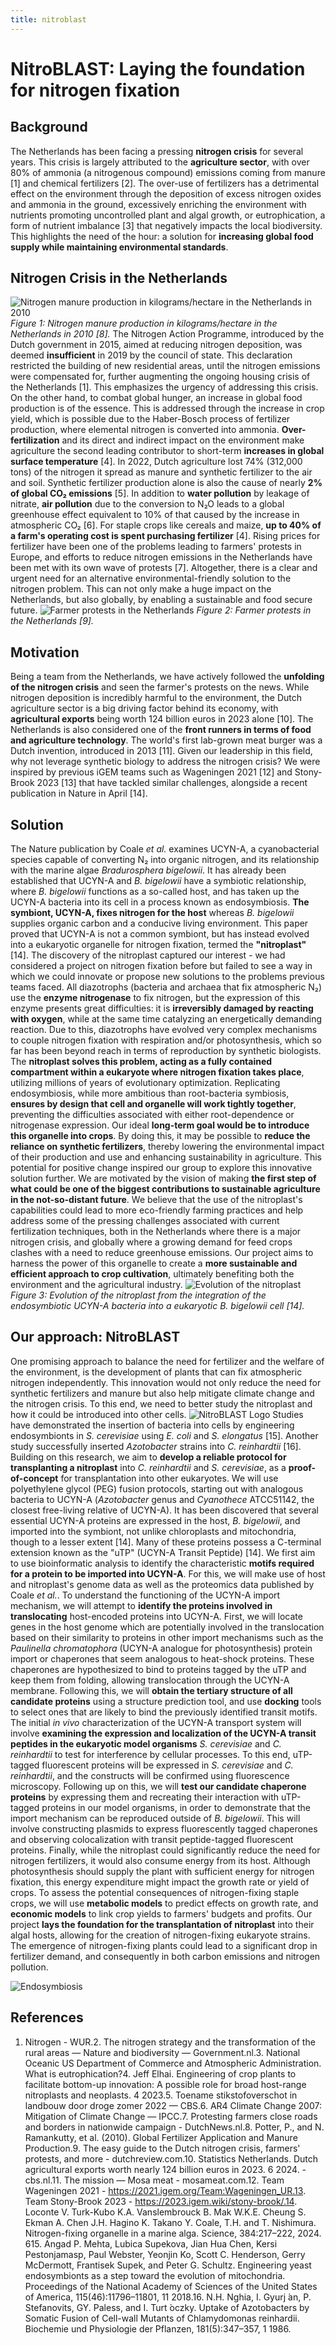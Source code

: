 ```yaml
---
title: nitroblast
---
```


# NitroBLAST: Laying the foundation for nitrogen fixation


## Background
The Netherlands has been facing a pressing **nitrogen crisis** for several years. This crisis is largely attributed to the **agriculture sector**, with over 80% of ammonia (a nitrogenous compound) emissions coming from manure [1] and chemical fertilizers [2]. The over-use of fertilizers has a detrimental effect on the environment through the deposition of excess nitrogen oxides and ammonia in the ground, excessively enriching the environment with nutrients promoting uncontrolled plant and algal growth, or eutrophication, a form of nutrient imbalance [3] that negatively impacts the local biodiversity. This highlights the need of the hour: a solution for **increasing global food supply while maintaining environmental standards**.


## Nitrogen Crisis in the Netherlands
![Nitrogen manure production in kilograms/hectare in the Netherlands in 2010](https://static.igem.wiki/teams/5054/europe-global-fertilizer-and-manure-version-1-nitrogen-in-manure-production-6172666199.jpg)
*Figure 1: Nitrogen manure production in kilograms/hectare in the Netherlands in 2010 [8].*
The Nitrogen Action Programme, introduced by the Dutch government in 2015, aimed at reducing nitrogen deposition, was deemed **insufficient** in 2019 by the council of state. This declaration restricted the building of new residential areas, until the nitrogen emissions were compensated for, further augmenting the ongoing housing crisis of the Netherlands [1]. This emphasizes the urgency of addressing this crisis.
On the other hand, to combat global hunger, an increase in global food production is of the essence. This is addressed through the increase in crop yield, which is possible due to the Haber-Bosch process of fertilizer production, where elemental nitrogen is converted into ammonia. **Over-fertilization** and its direct and indirect impact on the environment make agriculture the second leading contributor to short-term **increases in global surface temperature** [4].
In 2022, Dutch agriculture lost 74% (312,000 tons) of the nitrogen it spread as manure and synthetic fertilizer to the air and soil. Synthetic fertilizer production alone is also the cause of nearly **2% of global CO₂ emissions** [5]. In addition to **water pollution** by leakage of nitrate, **air pollution** due to the conversion to N₂O leads to a global greenhouse effect equivalent to 10% of that caused by the increase in atmospheric CO₂ [6]. For staple crops like cereals and maize, **up to 40% of a farm's operating cost is spent purchasing fertilizer** [4]. Rising prices for fertilizer have been one of the problems leading to farmers' protests in Europe, and efforts to reduce nitrogen emissions in the Netherlands have been met with its own wave of protests [7].
Altogether, there is a clear and urgent need for an alternative environmental-friendly solution to the nitrogen problem. This can not only make a huge impact on the Netherlands, but also globally, by enabling a sustainable and food secure future.
![Farmer protests in the Netherlands](https://static.igem.wiki/teams/5054/farmer-protests-in-the-hague-the-netherlands.jpg)
*Figure 2: Farmer protests in the Netherlands [9].*
## Motivation
Being a team from the Netherlands, we have actively followed the **unfolding of the nitrogen crisis** and seen the farmer's protests on the news. While nitrogen deposition is incredibly harmful to the environment, the Dutch agriculture sector is a big driving factor behind its economy, with **agricultural exports** being worth 124 billion euros in 2023 alone [10]. The Netherlands is also considered one of the **front runners in terms of food and agriculture technology**. The world's first lab-grown meat burger was a Dutch invention, introduced in 2013 [11]. Given our leadership in this field, why not leverage synthetic biology to address the nitrogen crisis? We were inspired by previous iGEM teams such as Wageningen 2021 [12] and Stony-Brook 2023 [13] that have tackled similar challenges, alongside a recent publication in Nature in April [14].
## Solution
The Nature publication by Coale *et al.* examines UCYN-A, a cyanobacterial species capable of converting N₂ into organic nitrogen, and its relationship with the marine algae *Bradurosphera bigelowii*. It has already been established that UCYN-A and *B. bigelowii* have a symbiotic relationship, where *B. bigelowii* functions as a so-called host, and has taken up the UCYN-A bacteria into its cell in a process known as endosymbiosis. **The symbiont, UCYN-A, fixes nitrogen for the host** whereas *B. bigelowii* supplies organic carbon and a conducive living environment. This paper proved that UCYN-A is not a common symbiont, but has instead evolved into a eukaryotic organelle for nitrogen fixation, termed the **"nitroplast"** [14].
The discovery of the nitroplast captured our interest - we had considered a project on nitrogen fixation before but failed to see a way in which we could innovate or propose new solutions to the problems previous teams faced. All diazotrophs (bacteria and archaea that fix atmospheric N₂) use the **enzyme nitrogenase** to fix nitrogen, but the expression of this enzyme presents great difficulties: it is **irreversibly damaged by reacting with oxygen**, while at the same time catalyzing an energetically demanding reaction. Due to this, diazotrophs have evolved very complex mechanisms to couple nitrogen fixation with respiration and/or photosynthesis, which so far has been beyond reach in terms of reproduction by synthetic biologists. The **nitroplast solves this problem, acting as a fully contained compartment within a eukaryote where nitrogen fixation takes place**, utilizing millions of years of evolutionary optimization.
Replicating endosymbiosis, while more ambitious than root-bacteria symbiosis, **ensures by design that cell and organelle will work tightly together**, preventing the difficulties associated with either root-dependence or nitrogenase expression. Our ideal **long-term goal would be to introduce this organelle into crops**. By doing this, it may be possible to **reduce the reliance on synthetic fertilizers**, thereby lowering the environmental impact of their production and use and enhancing sustainability in agriculture. This potential for positive change inspired our group to explore this innovative solution further.
We are motivated by the vision of making **the first step of what could be one of the biggest contributions to sustainable agriculture in the not-so-distant future**. We believe that the use of the nitroplast's capabilities could lead to more eco-friendly farming practices and help address some of the pressing challenges associated with current fertilization techniques, both in the Netherlands where there is a major nitrogen crisis, and globally where a growing demand for feed crops clashes with a need to reduce greenhouse emissions. Our project aims to harness the power of this organelle to create a **more sustainable and efficient approach to crop cultivation**, ultimately benefiting both the environment and the agricultural industry.
![Evolution of the nitroplast](https://static.igem.wiki/teams/5054/igemprojectdescriptionfigure1.png)
*Figure 3: Evolution of the nitroplast from the integration of the endosymbiotic UCYN-A bacteria into a eukaryotic B. bigelowii cell [14].*
## Our approach: NitroBLAST
One promising approach to balance the need for fertilizer and the welfare of the environment, is the development of plants that can fix atmospheric nitrogen independently. This innovation would not only reduce the need for synthetic fertilizers and manure but also help mitigate climate change and the nitrogen crisis. To this end, we need to better study the nitroplast and how it could be introduced into other cells.
![NitroBLAST Logo](https://static.igem.wiki/teams/5054/logo-met-tekst-kleur.png)
Studies have demonstrated the insertion of bacteria into cells by engineering endosymbionts in *S. cerevisiae* using *E. coli* and *S. elongatus* [15]. Another study successfully inserted *Azotobacter* strains into *C. reinhardtii* [16]. Building on this research, we aim to **develop a reliable protocol for transplanting a nitroplast** into *C. reinhardtii* and *S. cerevisiae*, as a **proof-of-concept** for transplantation into other eukaryotes. We will use polyethylene glycol (PEG) fusion protocols, starting out with analogous bacteria to UCYN-A (*Azotobacter* genus and *Cyanothece* ATCC51142, the closest free-living relative of UCYN-A).
It has been discovered that several essential UCYN-A proteins are expressed in the host, *B. bigelowii*, and imported into the symbiont, not unlike chloroplasts and mitochondria, though to a lesser extent [14]. Many of these proteins possess a C-terminal extension known as the "uTP" (UCYN-A Transit Peptide) [14]. We first aim to use bioinformatic analysis to identify the characteristic **motifs required for a protein to be imported into UCYN-A**. For this, we will make use of host and nitroplast's genome data as well as the proteomics data published by Coale *et al.*.
To understand the functioning of the UCYN-A import mechanism, we will attempt to **identify the proteins involved in translocating** host-encoded proteins into UCYN-A. First, we will locate genes in the host genome which are potentially involved in the translocation based on their similarity to proteins in other import mechanisms such as the *Paulinella chromatophora* (UCYN-A analogue for photosynthesis) protein import or chaperones that seem analogous to heat-shock proteins. These chaperones are hypothesized to bind to proteins tagged by the uTP and keep them from folding, allowing translocation through the UCYN-A membrane. Following this, we will **obtain the tertiary structure of all candidate proteins** using a structure prediction tool, and use **docking** tools to select ones that are likely to bind the previously identified transit motifs.
The initial *in vivo* characterization of the UCYN-A transport system will involve **examining the expression and localization of the UCYN-A transit peptides in the eukaryotic model organisms** *S. cerevisiae* and *C. reinhardtii* to test for interference by cellular processes. To this end, uTP-tagged fluorescent proteins will be expressed in *S. cerevisiae* and *C. reinhardtii*, and the constructs will be confirmed using fluorescence microscopy.
Following up on this, we will **test our candidate chaperone proteins** by expressing them and recreating their interaction with uTP-tagged proteins in our model organisms, in order to demonstrate that the import mechanism can be reproduced outside of *B. bigelowii*. This will involve constructing plasmids to express fluorescently tagged chaperones and observing colocalization with transit peptide-tagged fluorescent proteins.
Finally, while the nitroplast could significantly reduce the need for nitrogen fertilizers, it would also consume energy from its host. Although photosynthesis should supply the plant with sufficient energy for nitrogen fixation, this energy expenditure might impact the growth rate or yield of crops. To assess the potential consequences of nitrogen-fixing staple crops, we will use **metabolic models** to predict effects on growth rate, and **economic models** to link crop yields to farmers' budgets and profits.
Our project **lays the foundation for the transplantation of nitroplast** into their algal hosts, allowing for the creation of nitrogen-fixing eukaryote strains. The emergence of nitrogen-fixing plants could lead to a significant drop in fertilizer demand, and consequently in both carbon emissions and nitrogen pollution.


![Endosymbiosis](https://static.igem.wiki/teams/5054/gif-transparent.gif)


## References
1. Nitrogen - WUR.2. The nitrogen strategy and the transformation of the rural areas — Nature and biodiversity — Government.nl.3. National Oceanic US Department of Commerce and Atmospheric Administration. What is eutrophication?4. Jeff Elhai. Engineering of crop plants to facilitate bottom-up innovation: A possible role for broad host-range nitroplasts and neoplasts. 4 2023.5. Toename stikstofoverschot in landbouw door droge zomer 2022 — CBS.6. AR4 Climate Change 2007: Mitigation of Climate Change — IPCC.7. Protesting farmers close roads and borders in nationwide campaign - DutchNews.nl.8. Potter, P., and N. Ramankutty, et al. (2010). Global Fertilizer Application and Manure Production.9. The easy guide to the Dutch nitrogen crisis, farmers' protests, and more - dutchreview.com.10. Statistics Netherlands. Dutch agricultural exports worth nearly 124 billion euros in 2023. 6 2024. - cbs.nl.11. The mission — Mosa meat - mosameat.com.12. Team Wageningen 2021 - https://2021.igem.org/Team:Wageningen_UR.13. Team Stony-Brook 2023 - https://2023.igem.wiki/stony-brook/.14. Loconte V. Turk-Kubo K.A. Vanslembrouck B. Mak W.K.E. Cheung S. Ekman A. Chen J.H. Hagino K. Takano Y. Coale, T.H. and T. Nishimura. Nitrogen-fixing organelle in a marine alga. Science, 384:217–222, 2024. 615. Angad P. Mehta, Lubica Supekova, Jian Hua Chen, Kersi Pestonjamasp, Paul Webster, Yeonjin Ko, Scott C. Henderson, Gerry McDermott, Frantisek Supek, and Peter G. Schultz. Engineering yeast endosymbionts as a step toward the evolution of mitochondria. Proceedings of the National Academy of Sciences of the United States of America, 115(46):11796–11801, 11 2018.16. N.H. Nghia, I. Gyurj ́an, P. Stefanovits, GY. Paless, and I. Turt ́oczky. Uptake of Azotobacters by Somatic Fusion of Cell-wall Mutants of Chlamydomonas reinhardii. Biochemie und Physiologie der Pflanzen, 181(5):347–357, 1 1986.
